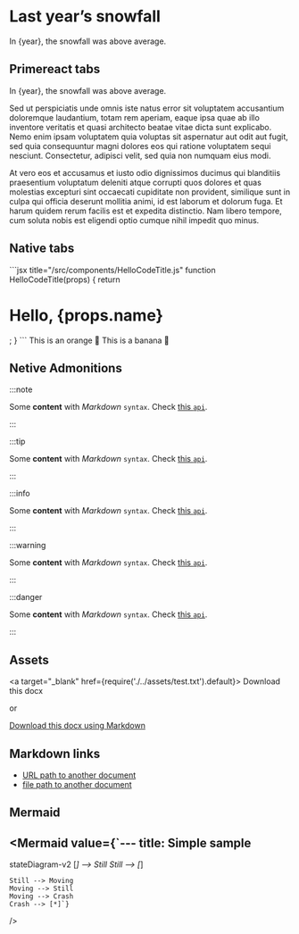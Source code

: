 

# Last year’s snowfall
In {year}, the snowfall was above average.

## Primereact tabs
<TabView>
    <TabPanel header="Header I">
        In {year}, the snowfall was above average.
    </TabPanel>
    <TabPanel header="Header II">
        <p className="m-0">
            Sed ut perspiciatis unde omnis iste natus error sit voluptatem accusantium doloremque laudantium, totam rem aperiam, 
            eaque ipsa quae ab illo inventore veritatis et quasi architecto beatae vitae dicta sunt explicabo. Nemo
            enim ipsam voluptatem quia voluptas sit aspernatur aut odit aut fugit, sed quia consequuntur magni dolores eos qui 
            ratione voluptatem sequi nesciunt. Consectetur, adipisci velit, sed quia non numquam eius modi.
        </p>
    </TabPanel>
    <TabPanel header="Header III">
        <p className="m-0">
            At vero eos et accusamus et iusto odio dignissimos ducimus qui blanditiis praesentium voluptatum deleniti atque corrupti 
            quos dolores et quas molestias excepturi sint occaecati cupiditate non provident, similique sunt in
            culpa qui officia deserunt mollitia animi, id est laborum et dolorum fuga. Et harum quidem rerum facilis est et expedita distinctio. 
            Nam libero tempore, cum soluta nobis est eligendi optio cumque nihil impedit quo minus.
        </p>
    </TabPanel>
</TabView>

## Native tabs
<Tabs>
  <TabItem value="code" label="Code" default>
    ```jsx title="/src/components/HelloCodeTitle.js"
        function HelloCodeTitle(props) {
            return <h1>Hello, {props.name}</h1>;
        }
    ```
  </TabItem>
  <TabItem value="orange" label="Orange">
    This is an orange 🍊
  </TabItem>
  <TabItem value="banana" label="Banana">
    This is a banana 🍌
  </TabItem>
</Tabs>

## Netive Admonitions
:::note

Some **content** with _Markdown_ `syntax`. Check [this `api`](#).

:::

:::tip

Some **content** with _Markdown_ `syntax`. Check [this `api`](#).

:::

:::info

Some **content** with _Markdown_ `syntax`. Check [this `api`](#).

:::

:::warning

Some **content** with _Markdown_ `syntax`. Check [this `api`](#).

:::

:::danger

Some **content** with _Markdown_ `syntax`. Check [this `api`](#).

:::


## Assets

<a target="\_blank" href={require('./../assets/test.txt').default}> Download this docx </a>

or

[Download this docx using Markdown](./../assets/test.txt)


## Markdown links
- [URL path to another document](./intro.md)
- [file path to another document](./tutorial-extras/manage-docs-versions.md)



## Mermaid
<Mermaid
  value={`---
title: Simple sample
---
stateDiagram-v2
    [*] --> Still
    Still --> [*]

    Still --> Moving
    Moving --> Still
    Moving --> Crash
    Crash --> [*]`}
/>